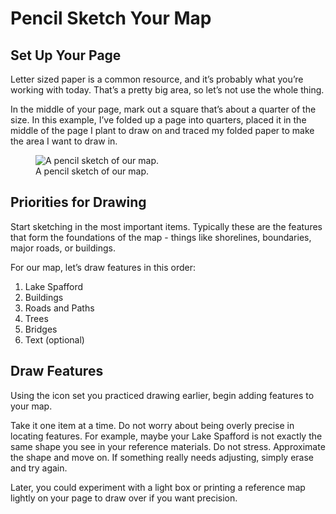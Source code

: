 # Pencil Sketch Your Map

## Set Up Your Page

Letter sized paper is a common resource, and it's probably what you're working with today. That's a pretty big area, so let's not use the whole thing.

In the middle of your page, mark out a square that's about a quarter of the size. In this example, I've folded up a page into quarters, placed it in the  middle of the page I plant to draw on and traced my folded paper to make the area I want to draw in.

![A pencil sketch of our map.](/images/map_pencil_sketch.jpg){fig-align="left"}


## Priorities for Drawing

Start sketching in the most important items. Typically these are the features that form the foundations of the map - things like shorelines, boundaries, major roads, or buildings.  

For our map, let's draw features in this order:

1. Lake Spafford
1. Buildings
1. Roads and Paths
1. Trees
1. Bridges
1. Text (optional)

## Draw Features

Using the icon set you practiced drawing earlier, begin adding features to your map.

Take it one item at a time. Do not worry about being overly precise in locating features. For example, maybe your Lake Spafford is not exactly the same shape you see in your reference materials. Do not stress. Approximate the shape and move on.  If something really needs adjusting, simply erase and try again.

Later, you could experiment with a light box or printing a reference map lightly on your page to draw over if you want precision.